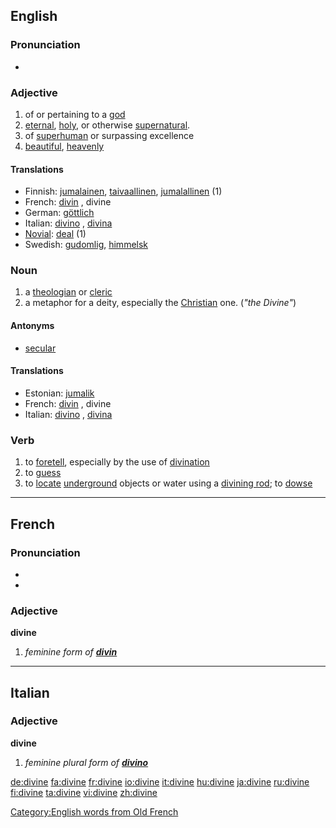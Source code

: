 ==English==

===Pronunciation===
*{{audio|en-us-divine.ogg|Audio (US)}}

===Adjective===
{{en-adj}}

# of or pertaining to a [[god]]
# [[eternal]], [[holy]], or otherwise [[supernatural]].
# of [[superhuman]] or surpassing excellence
# [[beautiful]], [[heavenly]]

====Translations====
*Finnish: [[jumalainen]], [[taivaallinen]], [[jumalallinen]] (1)
*French: [[divin]] {{m}}, divine {{f}}
*German: [[göttlich]]
*Italian: [[divino]] {{m}}, [[divina]] {{f}}
*[[Novial]]: [[deal]] (1)
*Swedish: [[gudomlig]], [[himmelsk]]

===Noun===
{{en-noun}}
# a [[theologian]] or [[cleric]]
# a metaphor for a deity, especially the [[Christian]] one. (''"the Divine"'')

====Antonyms====
*[[secular]]

====Translations====
*Estonian: [[jumalik]]
*French: [[divin]] {{m}}, divine {{f}}
*Italian: [[divino]] {{m}}, [[divina]] {{f}}

===Verb===
{{en-verb|divines|divining|divined}}

# to [[foretell]], especially by the use of [[divination]]
# to [[guess]]
# to [[locate]] [[underground]] objects or water using a [[divining rod]]; to [[dowse]]

----

==French==

===Pronunciation===
*{{IPA|/di.vin/}}
*{{SAMPA|/di.vin/}}

===Adjective===
'''divine''' {{f}}

#''feminine form of '''[[divin#French|divin]]'''''

----

==Italian==
===Adjective===
'''divine'''

#''feminine plural form of '''[[divino]]'''''

[[Category:English words from Old French]]

[[de:divine]]
[[fa:divine]]
[[fr:divine]]
[[io:divine]]
[[it:divine]]
[[hu:divine]]
[[ja:divine]]
[[ru:divine]]
[[fi:divine]]
[[ta:divine]]
[[vi:divine]]
[[zh:divine]]